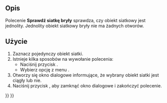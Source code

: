 <languages/>

{{Docnav/pl
|[[Mesh_CurvatureInfo/pl|Informacje o krzywiźnie]]
|[[Mesh_BoundingBox/pl|Informacje o granicach]]
|[[Mesh_Workbench/pl|środowisko pracy Siatka]]
|IconL=Mesh_CurvatureInfo.svg
|IconR=Mesh_BoundingBox.svg
|IconC=Workbench_Mesh.svg
}}

{{GuiCommand/pl
|Name=Mesh EvaluateSolid
|Name/pl=Siatka: Sprawdź siatkę bryły
|MenuLocation=Siatki → Analizuj → Sprawdź siatkę bryły
|Workbenches=[[Mesh_Workbench/pl|Siatka]]
|SeeAlso=[[Arch_SelectNonSolidMeshes/pl|Zaznacz siatki niebryłowe]]
}}

<span id="Description"></span>
==Opis==

Polecenie '''Sprawdź siatkę bryły''' sprawdza, czy obiekt siatkowy jest jednolity. Jednolity obiekt siatkowy bryły nie ma żadnych otworów.

<span id="Usage"></span>
==Użycie==

# Zaznacz pojedynczy obiekt siatki.
# Istnieje kilka sposobów na wywołanie polecenia:
#* Naciśnij przycisk {{Button|[[Image:Mesh_EvaluateSolid.svg|16px]] '''Sprawdź siatkę bryły'''}}.
#* Wybierz opcję z menu {{MenuCommand|Siatki → Analizuj → [[Image:Mesh_EvaluateSolid.svg|16px]] Sprawdź siatkę bryły}}.
# Otworzy się okno dialogowe {{MenuCommand|Siatka bryły}} informujące, że wybrany obiekt siatki jest ciągły lub nie.
# Naciśnij przycisk {{Button|OK}}, aby zamknąć okno dialogowe i zakończyć polecenie.


{{Docnav/pl
|[[Mesh_CurvatureInfo/pl|Informacje o krzywiźnie]]
|[[Mesh_BoundingBox/pl|Informacje o granicach]]
|[[Mesh_Workbench/pl|środowisko pracy Siatka]]
|IconL=Mesh_CurvatureInfo.svg
|IconR=Mesh_BoundingBox.svg
|IconC=Workbench_Mesh.svg
}}

{{Mesh Tools navi{{#translation:}}}}
{{Userdocnavi{{#translation:}}}}
{{clear}}